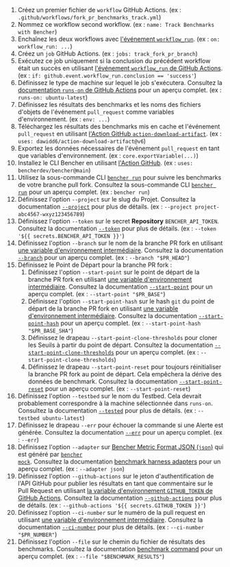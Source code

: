 
<PullRequestsForkTrackCode />

1. Créez un premier fichier de `workflow` GitHub Actions.
   (ex : `.github/workflows/fork_pr_benchmarks_track.yml`)
2. Nommez ce workflow second workflow.
   (ex : `name: Track Benchmarks with Bencher`)
3. Enchaînez les deux workflows avec
   [l'événement `workflow_run`][github actions workflow_run].
   (ex : `on: workflow_run: ...`)
4. Créez un `job` GitHub Actions.
   (ex : `jobs: track_fork_pr_branch`)
5. Exécutez ce job uniquement si la conclusion du précédent workflow était un succès en utilisant
   [l'événement `workflow_run` de GitHub Actions][github actions workflow_run].
   (ex : `if: github.event.workflow_run.conclusion == 'success'`)
6. Définissez le type de machine sur lequel le job s'exécutera.
   Consultez la [documentation `runs-on` de GitHub Actions][github actions runs-on]
   pour un aperçu complet.
   (ex : `runs-on: ubuntu-latest`)
7. Définissez les résultats des benchmarks et les noms des fichiers d'objets de l'événement `pull_request` comme variables d'environnement.
   (ex : `env: ...`)
8. Téléchargez les résultats des benchmarks mis en cache et l'événement `pull_request`
   en utilisant [l'Action GitHub `action-download-artifact`][action download artifact].
   (ex : `uses: dawidd6/action-download-artifact@v6`)
10. Exportez les données nécessaires de l'événement `pull_request` en tant que variables d'environnement.
    (ex : `core.exportVariable(...)`)
11. Installez le CLI Bencher en utilisant [l'Action GitHub][bencher cli github action].
   (ex : `uses: bencherdev/bencher@main`)
12. Utilisez la sous-commande CLI <code><a href="/fr/docs/explanation/bencher-run/">bencher run</a></code>
    pour suivre les benchmarks de votre branche pull fork.
    Consultez la sous-commande CLI [`bencher run`][bencher run] pour un aperçu complet.
    (ex : `bencher run`)
13. Définissez l'option `--project` sur le slug du Projet.
    Consultez la documentation [`--project`][project option] pour plus de détails.
    (ex : `--project project-abc4567-wxyz123456789`)
14. Définissez l'option `--token` sur le secret **Repository** `BENCHER_API_TOKEN`.
    Consultez la documentation [`--token`][token option] pour plus de détails.
    (ex : `--token '${{ secrets.BENCHER_API_TOKEN }}'`)
15. Définissez l'option `--branch` sur le nom de la branche PR fork
    en utilisant [une variable d'environnement intermédiaire][github intermediate environment variable].
    Consultez la documentation [`--branch`][branch option] pour un aperçu complet.
    (ex : `--branch "$PR_HEAD"`)
16. Définissez le Point de Départ pour la branche PR fork :
    1. Définissez l'option `--start-point` sur le point de départ de la branche PR fork
    en utilisant [une variable d'environnement intermédiaire][github intermediate environment variable].
    Consultez la documentation [`--start-point`][start point] pour un aperçu complet.
    (ex : `--start-point "$PR_BASE"`)
    2. Définissez l'option `--start-point-hash` sur le hash `git` du point de départ de la branche PR fork
    en utilisant [une variable d'environnement intermédiaire][github intermediate environment variable].
    Consultez la documentation [`--start-point-hash`][start point hash] pour un aperçu complet.
    (ex : `--start-point-hash "$PR_BASE_SHA"`)
    3. Définissez le drapeau `--start-point-clone-thresholds` pour cloner les Seuils à partir du point de départ.
    Consultez la documentation [`--start-point-clone-thresholds`][start point clone thresholds] pour un aperçu complet.
    (ex : `--start-point-clone-thresholds`)
    4. Définissez le drapeau `--start-point-reset` pour toujours réinitialiser la branche PR fork au point de départ.
    Cela empêchera la dérive des données de benchmark.
    Consultez la documentation [`--start-point-reset`][start point reset] pour un aperçu complet.
    (ex : `--start-point-reset`)
17. Définissez l'option `--testbed` sur le nom du Testbed.
    Cela devrait probablement correspondre à la machine sélectionnée dans `runs-on`.
    Consultez la documentation [`--tested`][testbed option] pour plus de détails.
    (ex : `--testbed ubuntu-latest`)
18. Définissez le drapeau `--err` pour échouer la commande si une Alerte est générée.
   Consultez la documentation [`--err`][alert err] pour un aperçu complet.
   (ex : `--err`)
19. Définissez l'option `--adapter` sur [Bencher Metric Format JSON (`json`)][bmf] qui est généré par <code><a href="/fr/docs/reference/bencher-metric-format/#bencher-mock">bencher mock</a></code>.
   Consultez la documentation [benchmark harness adapters][adapter json] pour un aperçu complet.
   (ex : `--adapter json`)
20. Définissez l'option `--github-actions` sur le jeton d'authentification de l'API GitHub pour publier les résultats en tant que commentaire sur le Pull Request en utilisant
    [la variable d'environnement `GITHUB_TOKEN` de GitHub Actions][github token].
    Consultez la documentation [`--github-actions`][github actions option] pour plus de détails.
    (ex : `--github-actions '${{ secrets.GITHUB_TOKEN }}'`)
21. Définissez l'option `--ci-number` sur le numéro de la pull request
    en utilisant [une variable d'environnement intermédiaire][github intermediate environment variable].
    Consultez la documentation [`--ci-number`][ci number option] pour plus de détails.
    (ex : `--ci-number "$PR_NUMBER"`)
22. Définissez l'option `--file` sur le chemin du fichier de résultats des benchmarks.
    Consultez la documentation [benchmark command][command argument] pour un aperçu complet.
    (ex : `--file "$BENCHMARK_RESULTS"`)

[github actions workflow_run]: https://docs.github.com/fr/actions/using-workflows/events-that-trigger-workflows#workflow_run
[github actions runs-on]: https://docs.github.com/fr/actions/using-workflows/workflow-syntax-for-github-actions#jobsjob_idruns-on
[github intermediate environment variable]: https://docs.github.com/fr/actions/security-for-github-actions/security-guides/security-hardening-for-github-actions#using-an-intermediate-environment-variable
[action download artifact]: https://github.com/dawidd6/action-download-artifact
[bencher cli github action]: https://github.com/marketplace/actions/bencher-cli
[github action pull_request]: https://docs.github.com/fr/webhooks/webhook-events-and-payloads#pull_request
[github token]: https://docs.github.com/fr/actions/security-guides/automatic-token-authentication

[bencher run]: /fr/docs/explanation/bencher-run/
[project option]: /fr/docs/explanation/bencher-run/#--project-project
[token option]: /fr/docs/explanation/bencher-run/#--token-token
[branch option]: /fr/docs/explanation/branch-selection/#--branch-branch
[start point]: /fr/docs/explanation/branch-selection/#--start-point-branch
[start point hash]: /fr/docs/explanation/branch-selection/#--start-point-hash-hash
[start point clone thresholds]: /fr/docs/explanation/branch-selection/#--start-point-clone-thresholds
[start point reset]: /fr/docs/explanation/branch-selection/#--start-point-reset
[testbed option]: /fr/docs/explanation/bencher-run/#--testbed-testbed
[alert err]: /fr/docs/explanation/thresholds/#--err
[bmf]: /fr/docs/reference/bencher-metric-format/
[adapter json]: /fr/docs/explanation/adapters/#-json
[github actions option]: /fr/docs/explanation/bencher-run/#--github-actions-github_token
[ci number option]: /fr/docs/explanation/bencher-run/#--ci-id-id
[command argument]: /fr/docs/explanation/bencher-run/#benchmark-command